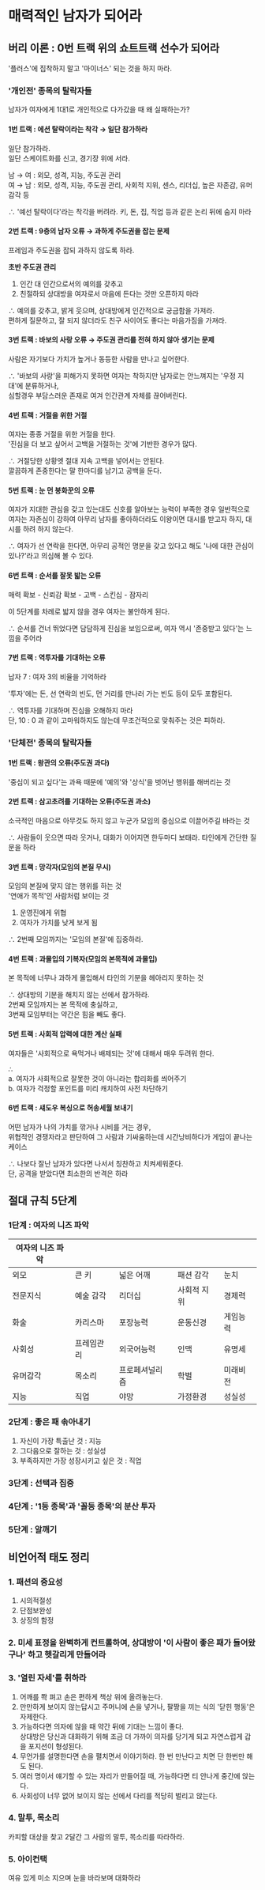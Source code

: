 # 매력적인 남자가 되어라

## 버리 이론 : 0번 트랙 위의 쇼트트랙 선수가 되어라

'플러스'에 집착하지 말고 '마이너스' 되는 것을 하지 마라.

### '개인전' 종목의 탈락자들

남자가 여자에게 1대1로 개인적으로 다가갔을 때 왜 실패하는가?

#### 1번 트랙 : 에션 탈락이라는 착각 → 일단 참가하라

일단 참가하라.  
일단 스케이트화를 신고, 경기장 위에 서라.

남 → 여 : 외모, 성격, 지능, 주도권 관리  
여 → 남 : 외모, 성격, 지능, 주도권 관리, 사회적 지위, 센스, 리더십, 높은 자존감, 유머 감각 등

∴ '예선 탈락이다'라는 착각을 버려라. 키, 돈, 집, 직업 등과 같은 논리 뒤에 숨지 마라

#### 2번 트랙 : 9층의 남자 오류 → 과하게 주도권을 잡는 문제

프레임과 주도권을 잡되 과하지 않도록 하라.  

**초반 주도권 관리**
1. 인간 대 인간으로서의 예의를 갖추고
2. 친절하되 상대방을 여자로서 마음에 든다는 것만 오픈하지 마라

∴ 예의를 갖추고, 밝게 웃으며, 상대방에게 인간적으로 궁금함을 가져라.  
편하게 질문하고, 잘 되지 않더라도 친구 사이어도 좋다는 마음가짐을 가져라.

#### 3번 트랙 : 바보의 사랑 오류 → 주도권 관리를 전혀 하지 않아 생기는 문제

사람은 자기보다 가치가 높거나 동등한 사람을 만나고 싶어한다.

∴ '바보의 사랑'을 피해가지 못하면 여자는 착하지만 남자로는 안느껴지는 '우정 지대'에 분류하거나,  
심할경우 부담스러운 존재로 여겨 인간관계 자체를 끊어버린다.

#### 4번 트랙 : 거절을 위한 거절

여자는 종종 거절을 위한 거절을 한다.  
'진심을 더 보고 싶어서 고백을 거절하는 것'에 기반한 경우가 많다.

∴ 거절당한 상황엣 절대 지속 고백을 넣어서는 안된다.  
깔끔하게 존중한다는 말 한마디를 남기고 공백을 둔다.

#### 5번 트랙 : 눈 먼 봉화꾼의 오류

여자가 지대한 관심을 갖고 있는대도 신호를 알아보는 능력이 부족한 경우
일반적으로 여자는 자존심이 강하여 아무리 남자를 좋아하더라도 이왕이면 대시를 받고자 하지, 대시를 하려 하지 않는다.  

∴ 여자가 선 연락을 한다면, 아무리 공적인 명분을 갖고 있다고 해도 '나에 대한 관심이 있나?'라고 의심해 볼 수 있다.  


#### 6번 트랙 : 순서를 잘못 밟는 오류

매력 확보 - 신뢰감 확보 - 고백 - 스킨십 - 잠자리

이 5단계를 차례로 밟지 않을 경우 여자는 불안하게 된다.

∴ 순서를 건너 뛰었다면 담담하게 진심을 보임으로써, 여자 역시 '존중받고 있다'는 느낌을 주어라

#### 7번 트랙 : 역투자를 기대하는 오류

납자 7 : 여자 3의 비율을 기억하라

'투자'에는 돈, 선 연락의 빈도, 먼 거리를 만나러 가는 빈도 등이 모두 포함된다.  

∴ 역투자를 기대하며 진심을 오해하지 마라    
단, 10 : 0 과 같이 고마워하지도 않는데 무조건적으로 맞춰주는 것은 피하라.

### '단체전' 종목의 탈락자들

#### 1번 트랙 : 왕관의 오류(주도권 과다)

'중심이 되고 싶다'는 과욕 때문에 '예의'와 '상식'을 벗어난 행위를 해버리는 것

#### 2번 트랙 : 삼고초려를 기대하는 오류(주도권 과소)

소극적인 마음으로 아무것도 하지 않고 누군가 모임의 중심으로 이끌어주길 바라는 것

∴ 사람들이 웃으면 따라 웃거나, 대화가 이어지면 한두마디 보태라. 타인에게 간단한 질문을 하라

#### 3번 트랙 : 망각자(모임의 본질 무시)

모임의 본질에 맞지 않는 행위를 하는 것  
'연애가 목적'인 사람처럼 보이는 것

1. 운영진에게 위협
2. 여자가 가치를 낮게 보게 됨

∴ 2번째 모임까지는 '모임의 본질'에 집중하라.

#### 4번 트랙 : 과몰입의 기복자(모임의 본목적에 과몰입)

본 목적에 너무나 과하게 몰입해서 타인의 기분을 헤아리지 못하는 것

∴ 상대방의 기분을 해치지 않는 선에서 참가하라.  
2번째 모임까지는 본 목적에 충실하고,  
3번째 모임부터는 약간은 힘을 빼도 좋다.

#### 5번 트랙 : 사회적 압력에 대한 계산 실패

여자들은 '사회적으로 욕먹거나 배제되는 것'에 대해서 매우 두려워 한다.

∴  
a. 여자가 사회적으로 잘못한 것이 아니라는 합리화를 씌어주기  
b. 여자가 걱정할 포인트를 미리 캐치하여 사전 차단하기

#### 6번 트랙 : 섀도우 복싱으로 허송세월 보내기

어떤 남자가 나의 가치를 깎거나 시비를 거는 경우,  
위협적인 경쟁자라고 판단하여 그 사람과 기싸움하는데 시간낭비하다가 게임이 끝나는 케이스

∴ 나보다 잘난 남자가 있다면 나서서 칭찬하고 치켜세워준다.  
단, 공격을 받았다면 최소한의 반격은 하라

## 절대 규칙 5단계

### 1단계 : 여자의 니즈 파악
|여자의 니즈 파악|||||
|-------|-------|-------|-------|-------|
|외모|큰 키|넓은 어깨|패션 감각|눈치|
|전문지식|예술 감각|리더십|사회적 지위|경제력|
|화술|카리스마|포장능력|운동신경|게임능력|
|사회성|프레임관리|외국어능력|인맥|유명세|
|유머감각|목소리|프로페셔널리즘|학벌|미래비전|
|지능|직업|야망|가정환경|성실성|

### 2단계 : 좋은 패 솎아내기

1. 자신이 가장 특출난 것 : 지능
2. 그다음으로 잘하는 것 : 성실성
3. 부족하지만 가장 성장시키고 싶은 것 : 직업

### 3단계 : 선택과 집중

### 4단계 : '1등 종목'과 '꼴등 종목'의 분산 투자

### 5단계 : 알깨기

## 비언어적 태도 정리

### 1. 패션의 중요성

1. 시의적절성
2. 단점보완성
3. 상징의 함정

### 2. 미세 표정을 완벽하게 컨트롤하여, 상대방이 '이 사람이 좋은 패가 들어왔구나' 하고 헷갈리게 만들어라

### 3. '열린 자세'를 취하라

1. 어깨를 쫙 펴고 손은 편하게 책상 위에 올려놓는다.  
2. 만만하게 보이지 않는답시고 주머니에 손을 넣거나, 팔짱을 끼는 식의 '닫힌 행동'은 자제한다.
3. 가능하다면 의자에 않을 때 약간 뒤에 기대는 느낌이 좋다.  
상대방은 당신과 대화하기 위해 조금 더 가까이 의자를 당기게 되고 자연스럽게 갑을 포지션이 형성된다.
4. 무언가를 설명한다면 손을 펼치면서 이야기하라. 한 번 만난다고 치면 단 한번만 해도 된다.
5. 여러 명이서 얘기할 수 있는 자리가 만들어질 때, 가능하다면 티 안나게 중간에 앉는다.
6. 사회성이 너무 없어 보이지 않는 선에서 다리를 적당히 벌리고 앉는다.  

### 4. 말투, 목소리 
카피할 대상을 찾고 2달간 그 사람의 말투, 목소리를 따라하라.

### 5. 아이컨택
여유 있게 미소 지으며 눈을 바라보며 대화하라